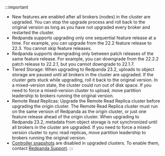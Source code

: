 :::important
- New features are enabled after all brokers (nodes) in the cluster are upgraded. You can stop the upgrade process and roll back to the original version as long as you have not upgraded every broker and restarted the cluster.
- Redpanda supports upgrading only one sequential feature release at a time. For example, you can upgrade from the 22.2 feature release to 22.3. You cannot skip feature releases. 
- Redpanda supports downgrading only between patch releases of the same feature release. For example, you can downgrade from the 22.2.2 patch release to 22.2.1, but you cannot downgrade to 22.1.7.
- Tiered Storage: When upgrading to Redpanda 23.2, uploads to object storage are paused until all brokers in the cluster are upgraded. If the cluster gets stuck while upgrading, roll it back to the original version. In a mixed-version state, the cluster could run out of disk space. If you need to force a mixed-version cluster to upload, move partition leadership to brokers running the original version. 
- Remote Read Replicas: Upgrade the Remote Read Replica cluster before upgrading the origin cluster. The Remote Read Replica cluster must run on the same version of Redpanda as the origin cluster, or just one feature release ahead of the origin cluster. When upgrading to Redpanda 23.2, metadata from object storage is not synchronized until all brokers in the cluster are upgraded. If you need to force a mixed-version cluster to sync read replicas, move partition leadership to brokers running the original version.
- [Controller snapshots](../../../get-started/architecture#controller-partition-and-snapshots) are disabled in upgraded clusters. To enable them, contact [Redpanda Support](https://support.redpanda.com/hc/en-us).
:::